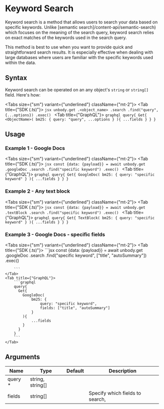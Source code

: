 
# Keyword Search
Keyword search is a method that allows users to search your data based on specific keywords. Unlike [semantic search]/content-api/semantic-search) which focuses on the meaning of the search query, keyword search relies on exact matches of the keywords used in the search query.

This method is best to use when you want to provide quick and straightforward search results. It is especially effective when dealing with large databases where users are familiar with the specific keywords used within the data.

## Syntax

Keyword search can be operated on an  any object's `string` or `string[]` field. Here's how:

<Tabs size={"sm"} variant={"underlined"} className={"mt-2"}>
    <Tab title={"SDK (.ts)"}>
        ```jsx
        unbody.get
              .<object_name>
              .search
              .find("query", {...options})
              .exec()
        ```
    </Tab>
    <Tab title={"GraphQL"}>
        ```graphql
        query{
          Get{
            <ObjectName>(
                bm25: {
                    query: "query",
                        ...options
                }
            ){
                ...fields
            }
          }
        }
        ```
    </Tab>
</Tabs>

## Usage

### Example 1 - Google Docs
<Tabs size={"sm"} variant={"underlined"} className={"mt-2"}>
    <Tab title={"SDK (.ts)"}>
        ```jsx
        const {data: {payload}} = await unbody.get
                                              .googleDoc
                                              .search
                                              .find("specific keyword")
                                              .exec()
        ```
    </Tab>
    <Tab title={"GraphQL"}>
        ```graphql
        query{
          Get{
            GoogleDoc(
                bm25: {
                    query: "specific keyword"
                }
            ){
                ...fields
            }
          }
        }
        ```
    </Tab>
</Tabs>

### Example 2 - Any text block

<Tabs size={"sm"} variant={"underlined"} className={"mt-2"}>
    <Tab title={"SDK (.ts)"}>
        ```jsx
        const {data: {payload}} = await unbody.get
                                              .textBlock
                                              .search
                                              .find("specific keyword")
                                              .exec()
        ```
    </Tab>
    <Tab title={"GraphQL"}>
        ```graphql
        query{
          Get{
            TextBlock(
                bm25: {
                    query: "specific keyword"
                }
            ){
                ...fields
            }
          }
        }
        ```
    </Tab>
</Tabs>

### Example 3 - Google Docs - specific fields

<Tabs size={"sm"} variant={"underlined"} className={"mt-2"}>
    <Tab title={"SDK (.ts)"}>
        ```jsx
        const {data: {payload}} = await unbody.get
                                              .googleDoc
                                              .search
                                              .find("specific keyword", ["title", "autoSummary"])
                                              .exec()

        ```
    </Tab>
    <Tab title={"GraphQL"}>
        ```graphql
        query{
          Get{
            GoogleDoc(
                bm25: {
                    query: "specific keyword",
                    fields: ["title", "autoSummary"]
                }
            ){
                ...fields
            }
          }
        }
        ```
    </Tab>
</Tabs>

## Arguments

| Name | Type | Default | Description |
| --- | --- | --- | --- |
| query * | string, string[] |  |  |
| fields | string[] |  | Specify which fields to search,  |
